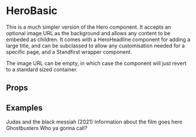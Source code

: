 
<Meta title="2 Pattern Library/1 Structure/Hero Basic" component={HeroBasic} />

# HeroBasic

This is a much simpler version of the Hero component. It accepts an optional image URL as the background and allows
any content to be embeded as children. It comes with a HeroHeadline component for adding a large title, and can be
subclassed to allow any customisation needed for a specific page, and a Standfirst wrapper component.

The image URL can be empty, in which case the component will just revert to a standard sized container.

## Props 

<Props of={HeroBasic} />

## Examples 

<Preview>
    <Story name="Normal">
        <Landmark>
            <HeroBasic 
                image="https://staging.core-cms.bfi.digital/sites/default/files/styles/responsive/public/1920/1080/1/2020-03/Hero.jpg" 
            >
                <HeroHeadline>Judas and the black messiah (2021)</HeroHeadline>
                <Standfirst>Information about the film goes here</Standfirst>
            </HeroBasic>
        </Landmark>
    </Story>
</Preview>


<Preview>
    <Story name="No Image">
        <HeroBasic image={null}>
            <HeroHeadline>Ghostbusters</HeroHeadline>
            <Standfirst>Who ya gonna call?</Standfirst>
        </HeroBasic>
    </Story>
</Preview>

